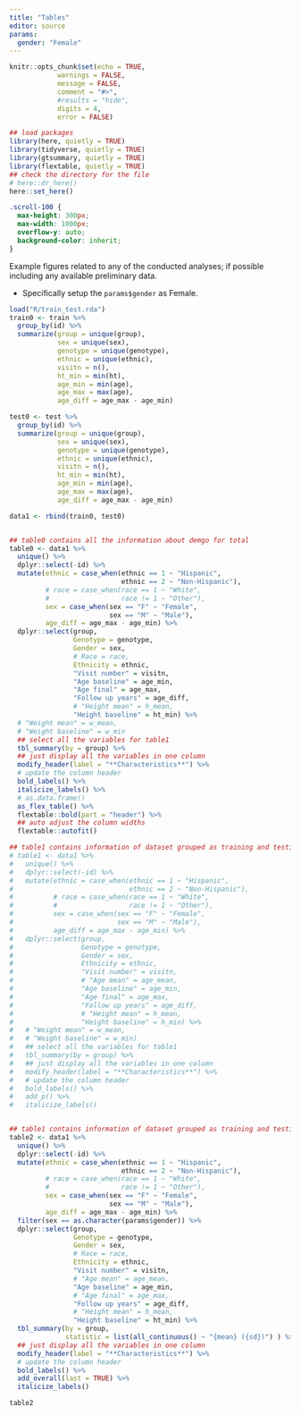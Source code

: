 ```yaml
---
title: "Tables"
editor: source
params: 
  gender: "Female"
---
```


```r
knitr::opts_chunk$set(echo = TRUE,
            warnings = FALSE,
            message = FALSE,
            comment = "#>",
            #results = "hide",
            digits = 4,
            error = FALSE)

## load packages
library(here, quietly = TRUE)
library(tidyverse, quietly = TRUE)
library(gtsummary, quietly = TRUE)
library(flextable, quietly = TRUE)
## check the directory for the file
# here::dr_here()
here::set_here()
```

```css
.scroll-100 {
  max-height: 300px;
  max-width: 1000px;
  overflow-y: auto;
  background-color: inherit;
}
```

Example figures related to any of the conducted analyses; if possible including any available
preliminary data.

- Specifically setup the `params$gender` as Female.


```r
load("R/train_test.rda")
train0 <- train %>%
  group_by(id) %>%
  summarize(group = unique(group),
            sex = unique(sex),
            genotype = unique(genotype),
            ethnic = unique(ethnic),
            visitn = n(),
            ht_min = min(ht),
            age_min = min(age),
            age_max = max(age),
            age_diff = age_max - age_min)

test0 <- test %>% 
  group_by(id) %>%
  summarize(group = unique(group),
            sex = unique(sex),
            genotype = unique(genotype),
            ethnic = unique(ethnic),
            visitn = n(),
            ht_min = min(ht),
            age_min = min(age),
            age_max = max(age),
            age_diff = age_max - age_min)

data1 <- rbind(train0, test0)


## table0 contains all the information about demgo for total
table0 <- data1 %>%
  unique() %>%
  dplyr::select(-id) %>%
  mutate(ethnic = case_when(ethnic == 1 ~ "Hispanic",
                            ethnic == 2 ~ "Non-Hispanic"),
         # race = case_when(race == 1 ~ "White",
         #                  race != 1 ~ "Other"),
         sex = case_when(sex == "F" ~ "Female",
                         sex == "M" ~ "Male"),
         age_diff = age_max - age_min) %>%
  dplyr::select(group,
                Genotype = genotype,
                Gender = sex,
                # Race = race,
                Ethnicity = ethnic,
                "Visit number" = visitn,
                "Age baseline" = age_min, 
                "Age final" = age_max, 
                "Follow up years" = age_diff,
                # "Height mean" = h_mean, 
                "Height baseline" = ht_min) %>% 
  # "Weight mean" = w_mean,
  # "Weight baseline" = w_min
  ## select all the variables for table1
  tbl_summary(by = group) %>%
  ## just display all the variables in one column
  modify_header(label = "**Characteristics**") %>%
  # update the column header
  bold_labels() %>%
  italicize_labels() %>%
  # as.data.frame()
  as_flex_table() %>%
  flextable::bold(part = "header") %>%
  ## auto adjust the column widths
  flextable::autofit()

## table1 contains information of dataset grouped as training and testing
# table1 <- data1 %>%
#   unique() %>%
#   dplyr::select(-id) %>%
#   mutate(ethnic = case_when(ethnic == 1 ~ "Hispanic",
#                             ethnic == 2 ~ "Non-Hispanic"),
#          # race = case_when(race == 1 ~ "White",
#          #                  race != 1 ~ "Other"),
#          sex = case_when(sex == "F" ~ "Female",
#                          sex == "M" ~ "Male"),
#          age_diff = age_max - age_min) %>% 
#   dplyr::select(group,
#                 Genotype = genotype,
#                 Gender = sex,
#                 Ethnicity = ethnic,
#                 "Visit number" = visitn,
#                 # "Age mean" = age_mean, 
#                 "Age baseline" = age_min, 
#                 "Age final" = age_max, 
#                 "Follow up years" = age_diff,
#                 # "Height mean" = h_mean, 
#                 "Height baseline" = h_min) %>% 
#   # "Weight mean" = w_mean,
#   # "Weight baseline" = w_min)
#   ## select all the variables for table1
#   tbl_summary(by = group) %>%
#   ## just display all the variables in one column
#   modify_header(label = "**Characteristics**") %>%
#   # update the column header
#   bold_labels() %>%
#   add_p() %>%
#   italicize_labels()


## table1 contains information of dataset grouped as training and testing
table2 <- data1 %>%
  unique() %>%
  dplyr::select(-id) %>%
  mutate(ethnic = case_when(ethnic == 1 ~ "Hispanic",
                            ethnic == 2 ~ "Non-Hispanic"),
         # race = case_when(race == 1 ~ "White",
         #                  race != 1 ~ "Other"),
         sex = case_when(sex == "F" ~ "Female",
                         sex == "M" ~ "Male"),
         age_diff = age_max - age_min) %>% 
  filter(sex == as.character(params$gender)) %>%
  dplyr::select(group,
                Genotype = genotype,
                Gender = sex,
                # Race = race,
                Ethnicity = ethnic,
                "Visit number" = visitn,
                # "Age mean" = age_mean, 
                "Age baseline" = age_min, 
                # "Age final" = age_max, 
                "Follow up years" = age_diff,
                # "Height mean" = h_mean, 
                "Height baseline" = ht_min) %>% 
  tbl_summary(by = group,
              statistic = list(all_continuous() ~ "{mean} ({sd})") ) %>%
  ## just display all the variables in one column
  modify_header(label = "**Characteristics**") %>%
  # update the column header
  bold_labels() %>%
  add_overall(last = TRUE) %>%
  italicize_labels() 

```


```r
table2
```


<!-- ```{r} -->
<!-- library(tinytable) -->
<!-- filename <- file.path("female_table1.typ") -->
<!-- table2 |> as.data.frame() |> tt(theme = "void") |> save_tt(filename) -->
<!-- ``` -->
